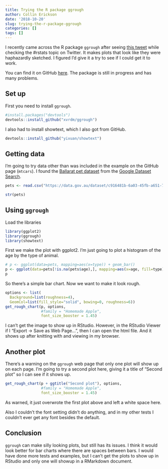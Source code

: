 ```yaml
---
title: Trying the R package ggrough
author: Collin Erickson
date: '2018-10-20'
slug: trying-the-r-package-ggrough
categories: []
tags: []
---
```


I recently came across the R package `ggrough` after seeing
[this tweet](https://twitter.com/dataandme/status/1050931390068547584)
while checking the #rstats topic on Twitter.
It makes plots that look like they were haphazardly sketched.
I figured I'd give it a try to see if I could get it to work.

You can find it on GitHub [here](https://github.com/xvrdm/ggrough).
The package is still in progress and has many problems.

## Set up

First you need to install `ggrough`.

```r
#install.packages("devtools")
devtools::install_github("xvrdm/ggrough")
```

I also had to install showtext, which I also got from GitHub.

```r
devtools::install_github("yixuan/showtext")
```

## Getting data

I'm going to try data other than was included in the
example on the GitHub page (`mtcars`).
I found the
[Ballarat pet dataset](https://data.gov.au/dataset/ballarat-registered-dogs-cats/resource/96c5a6de-2f89-4cf5-9b90-159e5be97c31)
from the
[Google Dataset Search](https://toolbox.google.com/datasetsearch).


```r
pets <- read.csv("https://data.gov.au/dataset/c916481b-6a03-45fb-a651-7d294e8fd6b8/resource/96c5a6de-2f89-4cf5-9b90-159e5be97c31/download/ballaratregisteredanimals.csv")
```

```r
str(pets)
```

## Using `ggrough`

Load the libraries

```r
library(ggplot2)
library(ggrough)
library(showtext)
```

First we make the plot with ggplot2.
I'm just going to plot a histogram of the age by the type of animal.

```r
# p <- ggplot(data=pets, mapping=aes(x=type)) + geom_bar()
p <- ggplot(data=pets[!is.na(pets$age),], mapping=aes(x=age, fill=type)) + geom_histogram(bins=20) + facet_grid(type ~ .)
p
```


So there's a simple bar chart.
Now we want to make it look rough.

```r
options <- list(
  Background=list(roughness=4),
  GeomCol=list(fill_style="solid", bowing=0, roughness=6))
get_rough_chart(p, options, 
                #family = "Homemade Apple", 
                font_size_booster = 1.45)
```

I can't get the image to show up in RStudio.
However, in the RStudio Viewer if I "Export -> Save as Web Page...",
then I can open the html file.
And it shows up after knitting with and viewing in my browser.

<!-- <img src="C://Users//cbe117//Documents//GitHub//website-hugo/petsrough1.html" /> -->

<!-- img above, div below -->

<!-- <div w3-include-html="C://Users//cbe117//Documents//GitHub//website-hugo/petsrough1.html" ></div> -->

<!-- object below -->

<!-- <object type="text/html" data="C://Users//cbe117//Documents//GitHub//website-hugo/petsrough1.html"> -->
<!-- <p>backup content</p> -->
<!-- </object> -->



<!-- iframe below -->

<!-- <iframe src="C://Users//cbe117//Documents//GitHub//website-hugo/petsrough1.html" seamless></iframe> -->


## Another plot

There's a warning on the `ggrough` web page that only one plot
will show up on each page.
I'm going to try a second plot here, giving it a title of "Second plot"
so I can see if it shows up.

```r
get_rough_chart(p + ggtitle("Second plot"), options, 
                #family = "Homemade Apple", 
                font_size_booster = 1.45)
```

As warned, it just overwrote the first plot above
and left a white space here.

Also I couldn't the font setting didn't do anything,
and in my other tests I couldn't ever get any font besides the default.

## Conclusion

`ggrough` can make silly looking plots, but still has its issues.
I think it would look better for bar charts where there are spaces between bars.
I would have done more tests and examples, but I can't get the plots
to show up in RStudio and only one will showup in a RMarkdown document.

